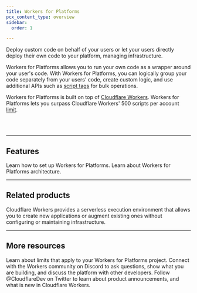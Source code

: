```yaml
---
title: Workers for Platforms
pcx_content_type: overview
sidebar:
  order: 1

---
```



<Description>


Deploy custom code on behalf of your users or let your users directly deploy their own code to your platform, managing infrastructure.


</Description>

<Plan type="paid" />

Workers for Platforms allows you to run your own code as a wrapper around your user's code. With Workers for Platforms, you can logically group your code separately from your users' code, create custom logic, and use additional APIs such as [script tags](/cloudflare-for-platforms/workers-for-platforms/configuration/tags/) for bulk operations.

Workers for Platforms is built on top of [Cloudflare Workers](/workers/). Workers for Platforms lets you surpass Cloudflare Workers' 500 scripts per account [limit](/cloudflare-for-platforms/workers-for-platforms/platform/limits/).

<br></br>

<Stream videoId="c8afb7a0a811f07db4b4ffaf56c277bc" videoTitle="Workers for Platforms Overview" thumbnailTimeOrURL="8.6s" />

***

## Features

<Feature header="Get started" href="/cloudflare-for-platforms/workers-for-platforms/get-started/configuration/" cta="Get started">
Learn how to set up Workers for Platforms. 
</Feature>

<Feature header="Workers for Platforms architecture" href="/cloudflare-for-platforms/workers-for-platforms/reference/how-workers-for-platforms-works/" cta="Learn more">
Learn about Workers for Platforms architecture. 
</Feature>

***

## Related products

<RelatedProduct header="Workers" href="/workers/" product="workers">

Cloudflare Workers provides a serverless execution environment that allows you to create new applications or augment existing ones without configuring or maintaining infrastructure.


</RelatedProduct>

***

## More resources

<CardGrid>

<LinkTitleCard title="Limits" href="/cloudflare-for-platforms/workers-for-platforms/platform/limits/" icon="document">
Learn about limits that apply to your Workers for Platforms project.
</LinkTitleCard>

<LinkTitleCard title="Developer Discord" href="https://discord.cloudflare.com" icon="discord">
Connect with the Workers community on Discord to ask questions, show what you are building, and discuss the platform with other developers.
</LinkTitleCard>

<LinkTitleCard title="@CloudflareDev" href="https://x.com/cloudflaredev" icon="x.com">
Follow @CloudflareDev on Twitter to learn about product announcements, and what is new in Cloudflare Workers.
</LinkTitleCard>

</CardGrid>
